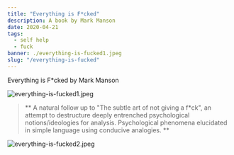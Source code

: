 ---
title: "Everything is F*cked"
description: A book by Mark Manson
date: 2020-04-21
tags:
  - self help
  - fuck
banner: ./everything-is-fucked1.jpeg
slug: "/everything-is-fucked"
---

Everything is F*cked by Mark Manson

![everything-is-fucked1.jpeg](everything-is-fucked1.jpeg)

> ** A natural follow up to "The subtle art of not giving a f*ck", an attempt to destructure deeply entrenched psychological notions/ideologies for analysis. Psychological phenomena elucidated in simple language using conducive analogies. **

![everything-is-fucked2.jpeg](everything-is-fucked2.jpeg)